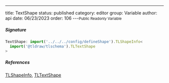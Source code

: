 ---
title: TextShape
status: published
category: editor
group: Variable
author: api
date: 06/23/2023
order: 106
---<Small>Public Readonly Variable</Small>




##### Signature


```ts
TextShape: import('../../../config/defineShape').TLShapeInfo<
  import('@tldraw/tlschema').TLTextShape
>
```

##### References

[TLShapeInfo](/gen/editor/TLShapeInfo-type), [TLTextShape](/gen/tlschema/TLTextShape-type)

